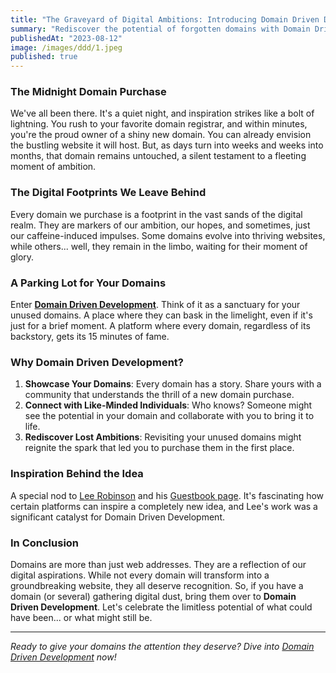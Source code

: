 ```yaml
---
title: "The Graveyard of Digital Ambitions: Introducing Domain Driven Development"
summary: "Rediscover the potential of forgotten domains with Domain Driven Development."
publishedAt: "2023-08-12"
image: /images/ddd/1.jpeg
published: true
---
```


### **The Midnight Domain Purchase**

We've all been there. It's a quiet night, and inspiration strikes like a bolt of lightning. You rush to your favorite domain registrar, and within minutes, you're the proud owner of a shiny new domain. You can already envision the bustling website it will host. But, as days turn into weeks and weeks into months, that domain remains untouched, a silent testament to a fleeting moment of ambition.

### **The Digital Footprints We Leave Behind**

Every domain we purchase is a footprint in the vast sands of the digital realm. They are markers of our ambition, our hopes, and sometimes, just our caffeine-induced impulses. Some domains evolve into thriving websites, while others... well, they remain in the limbo, waiting for their moment of glory.

### **A Parking Lot for Your Domains**

Enter [**Domain Driven Development**](https://www.domaindrivendevelopment.xyz/). Think of it as a sanctuary for your unused domains. A place where they can bask in the limelight, even if it's just for a brief moment. A platform where every domain, regardless of its backstory, gets its 15 minutes of fame.

### **Why Domain Driven Development?**

1. **Showcase Your Domains**: Every domain has a story. Share yours with a community that understands the thrill of a new domain purchase.
2. **Connect with Like-Minded Individuals**: Who knows? Someone might see the potential in your domain and collaborate with you to bring it to life.
3. **Rediscover Lost Ambitions**: Revisiting your unused domains might reignite the spark that led you to purchase them in the first place.

### **Inspiration Behind the Idea**

A special nod to [Lee Robinson](https://github.com/leerob) and his [Guestbook page](https://leerob.io/guestbook). It's fascinating how certain platforms can inspire a completely new idea, and Lee's work was a significant catalyst for Domain Driven Development.

### **In Conclusion**

Domains are more than just web addresses. They are a reflection of our digital aspirations. While not every domain will transform into a groundbreaking website, they all deserve recognition. So, if you have a domain (or several) gathering digital dust, bring them over to **Domain Driven Development**. Let's celebrate the limitless potential of what could have been... or what might still be.

---

_Ready to give your domains the attention they deserve? Dive into_ [_Domain Driven Development_](https://www.domaindrivendevelopment.xyz/) _now!_
